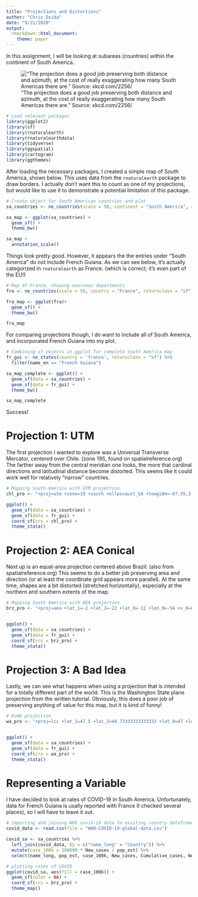 ```yaml
---
title: "Projections and Distortions"
author: "Chris Dsida"
date: "9/21/2020"
output:
  rmarkdown::html_document:
    theme: paper
---
```



In this assignment, I will be looking at subareas (countries) within the continent of South America.


!["The projection does a good job preserving both distance and azimuth, at the cost of really exaggerating how many South Americas there are." Source: xkcd.com/2256/](bad_map_projection_south_america.png)


```r
# Load relevant packages
library(ggplot2)
library(sf)
library(rnaturalearth)
library(rnaturalearthdata)
library(tidyverse)
library(ggspatial)
library(cartogram)
library(ggthemes)
```


After loading the necessary packages, I created a simple map of South America, shown below. This uses data from the `rnaturalearth` package to draw borders. I actually don't want this to count as one of my projections, but would like to use it to demonstrate a potential limitation of this package.


```r
# Create object for South American countries and plot
sa_countries <- ne_countries(scale = 50, continent = "South America", returnclass = "sf") 

sa_map <- ggplot(sa_countries) +
  geom_sf() + 
  theme_bw()

sa_map +
  annotation_scale()
```


Things look pretty good. However, it appears the the entries under "South America" do not include French Guiana. As we can see below, it's actually categorized in `rnaturalearth` as France. (which is correct; it's even part of the EU!)


```r
# Map of France, showing overseas departments
fra <- ne_countries(scale = 50, country = "France", returnclass = "sf")

fra_map <- ggplot(fra)+
  geom_sf() +
  theme_bw()

fra_map
```


For comparing projections though, I do want to include all of South America, and incorporated French Guiana into my plot.


```r
# Combining sf objects in ggplot for complete South America map
fr_gui <- ne_states(country = 'france', returnclass = "sf") %>%
  filter(name_en == "French Guiana")

sa_map_complete <- ggplot() +
  geom_sf(data = sa_countries) +
  geom_sf(data = fr_gui) +
  theme_bw()

sa_map_complete

```


Success! 

# Projection 1: UTM

The first projection I wanted to explore was a Universal Transverse Mercator, centered over Chile. (zone 19S, found on spatialreference.org) The farther away from the central meridian one looks, the more that cardinal directions and latitudinal distance become distorted. This seems like it could work well for relatively "narrow" countries. 


```r
# Mapping South America with UTM projection
chl_pro <- "+proj=utm +zone=19 +south +ellps=aust_SA +towgs84=-67.35,3.88,-38.22,0,0,0,0 +units=m +no_defs"

ggplot() +
  geom_sf(data = sa_countries) +
  geom_sf(data = fr_gui) +
  coord_sf(crs = chl_pro) +
  theme_stata()

```


# Projection 2: AEA Conical


Next up is an equal-area projection centered above Brazil. (also from spatialreference.org) This seems to do a better job preserving area and direction (or at least the coordinate grid appears more parallel). At the same time, shapes are a bit distorted (stretched horizontally), especially at the northern and southern extents of the map.


```r
# Mapping South America with AEA projection
brz_pro <- "+proj=aea +lat_1=-2 +lat_2=-22 +lat_0=-12 +lon_0=-54 +x_0=0 +y_0=0 +ellps=aust_SA +units=m +no_defs"


ggplot() +
  geom_sf(data = sa_countries) +
  geom_sf(data = fr_gui) +
  coord_sf(crs = brz_pro) +
  theme_stata()
```


# Projection 3: A Bad Idea


Lastly, we can see what happens when using a projection that is intended for a totally different part of the world. This is the Washington State plane projection from the written tutorial. Obviously, this does a poor job of preserving anything of value for this map, but it is kind of funny! 


```r
# Dumb projection
wa_pro <- "+proj=lcc +lat_1=47.5 +lat_2=48.73333333333333 +lat_0=47 +lon_0=-120.8333333333333 +x_0=500000 +y_0=0 +ellps=GRS80 +units=m +no_defs"


ggplot() +
  geom_sf(data = sa_countries) +
  geom_sf(data = fr_gui) +
  coord_sf(crs = wa_pro) +
  theme_stata()

```


# Representing a Variable


I have decided to look at rates of COVID-19 in South America. Unfortunately, data for French Guiana is usally reported with France (I checked several places), so I will have to leave it out.

```r
# importing and joining WHO covid-19 data to existing country dataframe
covid_data <- read.csv(file = "WHO-COVID-19-global-data.csv")

covid_sa <- sa_countries %>%
  left_join(covid_data, by = c("name_long" = "Country")) %>%
  mutate(case_100k = 100000 * New_cases / pop_est) %>%
  select(name_long, pop_est, case_100k, New_cases, Cumulative_cases, New_deaths, Cumulative_deaths)
```

```r
# plotting rates of COVID
ggplot(covid_sa, aes(fill = case_100k)) +
  geom_sf(color = NA) +
  coord_sf(crs = brz_pro) +
  theme_map()
```